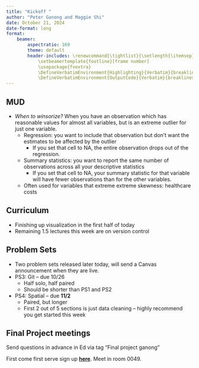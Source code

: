```yaml
---
title: "Kickoff "
author: "Peter Ganong and Maggie Shi"
date: October 21, 2024
date-format: long
format: 
    beamer:
        aspectratio: 169
        theme: default
        header-includes: \renewcommand{\tightlist}{\setlength{\itemsep}{3ex}\setlength{\parskip}{0pt}}
            \setbeamertemplate{footline}[frame number]
            \usepackage{fvextra}
            \DefineVerbatimEnvironment{Highlighting}{Verbatim}{breaklines,commandchars=\\\{\}}
            \DefineVerbatimEnvironment{OutputCode}{Verbatim}{breaklines,commandchars=\\\{\}}
---
```


## MUD
* *When to winsorize?* When you have an observation which has reasonable values for almost all variables, but is an extreme outlier for just one variable.
\vspace{2ex}
    * Regression: you want to include that observation but don't want the estimates to be affected by the outlier
    \vspace{2ex}
        * If you set that cell to NA, the entire observation drops out of the regression.
    *  Summary statistics: you want to report the same number of observations across all your descriptive statistics
    \vspace{2ex}
        * If you set that cell to NA, your summary statistic for that variable will have fewer observations than for the other variables.
    * Often used for variables that extreme extreme skewness: healthcare costs 
    
    
## Curriculum
* Finishing up visualization in the first half of today
* Remaining 1.5 lectures this week are on version control

## Problem Sets
* Two problem sets released later today, will send a Canvas announcement when they are live.
* PS3: Git -- due 10/26
\vspace{2ex}
    * Half solo, half paired
    * Should be shorter than PS1 and PS2
* PS4: Spatial -- due **11/2**
\vspace{2ex}
    * Paired, but longer
    * First 2 out of 5 sections is just data cleaning -- highly recommend you get started this week

## Final Project meetings

Send questions in advance in Ed via tag "Final project ganong"

First come first serve sign up **[here](https://docs.google.com/spreadsheets/d/1C696XfJpfB7Wz0ncMOjq2l10PUnBSZ5jBfZWawF36tg/edit?gid=0#gid=0)**. Meet in room 0049.